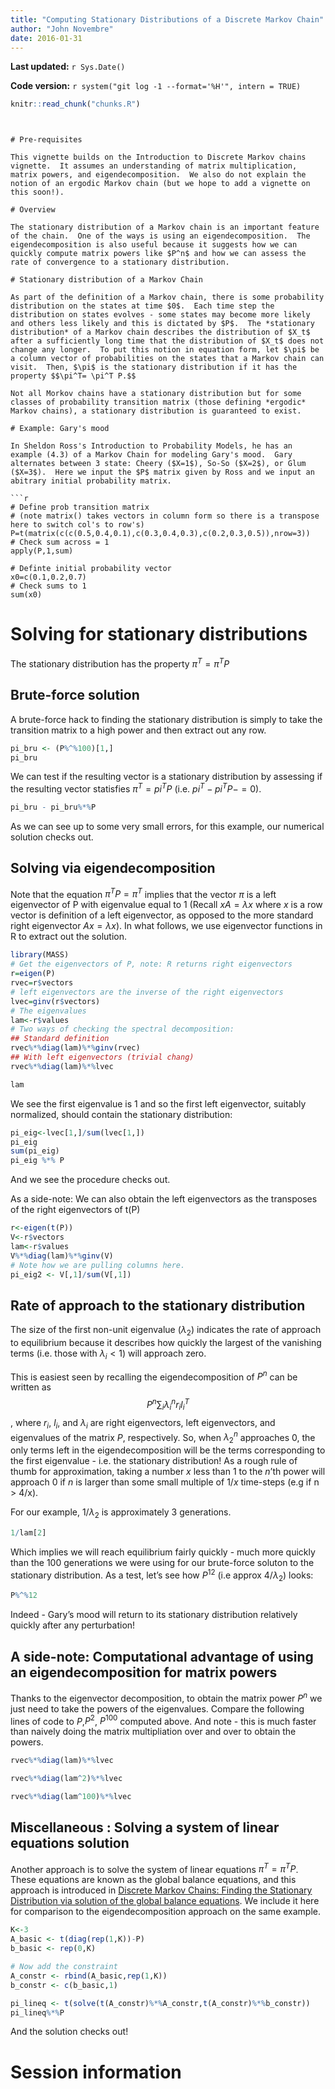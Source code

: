 ```yaml
---
title: "Computing Stationary Distributions of a Discrete Markov Chain"
author: "John Novembre"
date: 2016-01-31
---
```


**Last updated:** `r Sys.Date()`

**Code version:** `r system("git log -1 --format='%H'", intern = TRUE)`

```r
knitr::read_chunk("chunks.R")
```

```r
```
```

# Pre-requisites

This vignette builds on the Introduction to Discrete Markov chains vignette.  It assumes an understanding of matrix multiplication, matrix powers, and eigendecomposition.  We also do not explain the notion of an ergodic Markov chain (but we hope to add a vignette on this soon!). 

# Overview

The stationary distribution of a Markov chain is an important feature of the chain.  One of the ways is using an eigendecomposition.  The eigendecomposition is also useful because it suggests how we can quickly compute matrix powers like $P^n$ and how we can assess the rate of convergence to a stationary distribution.

# Stationary distribution of a Markov Chain

As part of the definition of a Markov chain, there is some probability distribution on the states at time $0$.  Each time step the distribution on states evolves - some states may become more likely and others less likely and this is dictated by $P$.  The *stationary distribution* of a Markov chain describes the distribution of $X_t$ after a sufficiently long time that the distribution of $X_t$ does not change any longer.  To put this notion in equation form, let $\pi$ be a column vector of probabilities on the states that a Markov chain can visit.  Then, $\pi$ is the stationary distribution if it has the property $$\pi^T= \pi^T P.$$  

Not all Morkov chains have a stationary distribution but for some classes of probability transition matrix (those defining *ergodic* Markov chains), a stationary distribution is guaranteed to exist. 

# Example: Gary's mood

In Sheldon Ross's Introduction to Probability Models, he has an example (4.3) of a Markov Chain for modeling Gary's mood.  Gary alternates between 3 state: Cheery ($X=1$), So-So ($X=2$), or Glum ($X=3$).  Here we input the $P$ matrix given by Ross and we input an abitrary initial probability matrix. 

```r
# Define prob transition matrix 
# (note matrix() takes vectors in column form so there is a transpose here to switch col's to row's)
P=t(matrix(c(c(0.5,0.4,0.1),c(0.3,0.4,0.3),c(0.2,0.3,0.5)),nrow=3))
# Check sum across = 1
apply(P,1,sum)  

# Definte initial probability vector
x0=c(0.1,0.2,0.7)
# Check sums to 1
sum(x0)
```


# Solving for stationary distributions 
The stationary distribution has the property $\pi^T= \pi^T P$

## Brute-force solution

A brute-force hack to finding the stationary distribution is simply to take the transition matrix to a high power and then extract out any row. 

```r
pi_bru <- (P%^%100)[1,]
pi_bru
```

We can test if the resulting vector is a stationary distribution by assessing if the resulting vector statisfies $\pi^{T}=pi^{T}P$ (i.e. $pi^{T}-pi^{T}P -  = 0$).
```r
pi_bru - pi_bru%*%P
```
As we can see up to some very small errors, for this example, our numerical solution checks out.

## Solving via eigendecomposition

Note that the equation $\pi^T P=\pi^T$ implies that the vector $\pi$ is a left eigenvector of P with eigenvalue equal to 1 (Recall $xA=\lambda x$ where $x$ is a row vector is definition of a left eigenvector, as opposed to the more standard right eigenvector $Ax=\lambda x$). In what follows, we use eigenvector functions in R to extract out the solution. 

```r
library(MASS)
# Get the eigenvectors of P, note: R returns right eigenvectors
r=eigen(P)
rvec=r$vectors
# left eigenvectors are the inverse of the right eigenvectors
lvec=ginv(r$vectors)
# The eigenvalues
lam<-r$values
# Two ways of checking the spectral decomposition:
## Standard definition
rvec%*%diag(lam)%*%ginv(rvec)
## With left eigenvectors (trivial chang)
rvec%*%diag(lam)%*%lvec

lam 
```
We see the first eigenvalue is $1$ and so the first left eigenvector, suitably normalized, should contain the stationary distribution:
```r
pi_eig<-lvec[1,]/sum(lvec[1,])
pi_eig
sum(pi_eig)
pi_eig %*% P
```
And we see the procedure checks out.  

As a side-note: We can also obtain the left eigenvectors as the transposes of the right eigenvectors of t(P) 
```r
r<-eigen(t(P))
V<-r$vectors
lam<-r$values
V%*%diag(lam)%*%ginv(V)
# Note how we are pulling columns here. 
pi_eig2 <- V[,1]/sum(V[,1])
```

## Rate of approach to the stationary distribution

The size of the first non-unit eigenvalue ($\lambda_2$) indicates the rate of approach to equilibrium because it describes how quickly the largest of the vanishing terms (i.e. those with $\lambda_i<1$) will approach zero.  

This is easiest seen by recalling the eigendecomposition of $P^n$ can be written as $$P^n\sum_i  \lambda_i^n r_i l_i^T$$, where $r_i$, $l_i$, and $\lambda_i$ are right eigenvectors, left eigenvectors, and eigenvalues of the matrix $P$, respectively.  So, when $\lambda_2^n$ approaches 0, the only terms left in the eigendecomposition will be the terms corresponding to the first eigenvalue - i.e. the stationary distribution!  As a rough rule of thumb for approximation, taking a number $x$ less than 1 to the $n$'th power will approach 0 if $n$ is larger than some small multiple of $1/x$ time-steps (e.g if n > 4/x). 


For our example, $1/\lambda_2$ is approximately 3 generations.
```r
1/lam[2]
```
Which implies we will reach equilibrium fairly quickly - much more quickly than the 100 generations we were using for our brute-force soluton to the stationary distribution. As a test, let's see how $P^12$ (i.e approx $4/\lambda_2$) looks: 
```r
P%^%12
```
Indeed - Gary's mood will return to its stationary distribution relatively quickly after any perturbation! 

## A side-note: Computational advantage of using an eigendecomposition for matrix powers

Thanks to the eigenvector decomposition, to obtain the matrix power $P^n$ we just need to take the powers of the eigenvalues.  Compare the following lines of code to $P$,$P^2$, $P^100$ computed above.  And note - this is much faster than naively doing the matrix multipliation over and over to obtain the powers.
```r
rvec%*%diag(lam)%*%lvec

rvec%*%diag(lam^2)%*%lvec

rvec%*%diag(lam^100)%*%lvec

```

## Miscellaneous : Solving a system of linear equations solution

Another approach is to solve the system of linear equations $\pi^{T}=\pi^{T}P$.  These equations are known as the global balance equations, and this approach is introduced in [Discrete Markov Chains: Finding the Stationary Distribution via solution of the global balance equations](stationary_distribution.html).  We include it here for comparison to the eigendecomposition approach on the same example. 

```R
K<-3
A_basic <- t(diag(rep(1,K))-P)
b_basic <- rep(0,K)

# Now add the constraint 
A_constr <- rbind(A_basic,rep(1,K))
b_constr <- c(b_basic,1)

pi_lineq <- t(solve(t(A_constr)%*%A_constr,t(A_constr)%*%b_constr))
pi_lineq%*%P
```
And the solution checks out!


# Session information

```r
```
